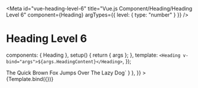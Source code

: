 
<Meta
  id="vue-heading-level-6"
  title="Vue.js Component/Heading/Heading Level 6"
  component={Heading}
  argTypes={{ level: { type: "number" } }}
/>

# Heading Level 6

  components: { Heading },
  setup() {
    return { args };
  },
  template: `<Heading v-bind="args">${args.HeadingContent}</Heading>`,
});

<Canvas>
  <Story
    name="Heading Level 6"
    args={{
      level: 6,
      HeadingContent: "The Quick Brown Fox Jumps Over The Lazy Dog",
    }}
    parameters={{
      docs: { source: { code: `<Heading :level="6">The Quick Brown Fox Jumps Over The Lazy Dog</Heading>` } },
    }}
  >
    {Template.bind({})}
  </Story>
</Canvas>

<ArgsTable story="Heading Level 6" />

